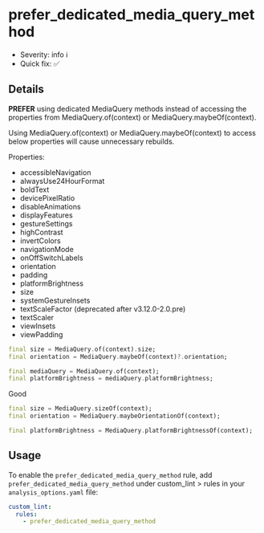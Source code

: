 # prefer_dedicated_media_query_method

- Severity: info ℹ️
- Quick fix: ✅

## Details

**PREFER** using dedicated MediaQuery methods instead of accessing the properties from MediaQuery.of(context) or MediaQuery.maybeOf(context).

Using MediaQuery.of(context) or MediaQuery.maybeOf(context) to access below properties will cause unnecessary rebuilds.

Properties:

- accessibleNavigation
- alwaysUse24HourFormat
- boldText
- devicePixelRatio
- disableAnimations
- displayFeatures
- gestureSettings
- highContrast
- invertColors
- navigationMode
- onOffSwitchLabels
- orientation
- padding
- platformBrightness
- size
- systemGestureInsets
- textScaleFactor (deprecated after v3.12.0-2.0.pre)
- textScaler
- viewInsets
- viewPadding

```dart title="Bad"
final size = MediaQuery.of(context).size;
final orientation = MediaQuery.maybeOf(context)?.orientation;

final mediaQuery = MediaQuery.of(context);
final platformBrightness = mediaQuery.platformBrightness;
```

Good

```dart title="Good"
final size = MediaQuery.sizeOf(context);
final orientation = MediaQuery.maybeOrientationOf(context);

final platformBrightness = MediaQuery.platformBrightnessOf(context);
```

## Usage

To enable the `prefer_dedicated_media_query_method` rule, add `prefer_dedicated_media_query_method` under custom_lint > rules in your `analysis_options.yaml` file:

```yaml
custom_lint:
  rules:
    - prefer_dedicated_media_query_method
```

